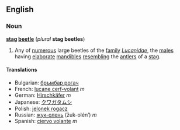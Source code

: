 ==English==
===Noun===
'''[[stag]] [[beetle]]''' (''plural'' '''stag beetles''')
{{wikipediapar|Stag Beetle}}
#Any of [[numerous]] large beetles of the [[family]] ''[[Lucanidae]]'', the [[male]]s having [[elaborate]] [[mandible]]s [[resemble|resembling]] the [[antler]]s of a [[stag]].

====Translations====
*Bulgarian: [[бръмбар рогач]]
*French: [[lucane cerf-volant]] ''m''
*German: [[Hirschkäfer]] ''m''
*Japanese: [[クワガタムシ]]
*Polish: [[jelonek rogacz]]
*Russian: [[жук-олень]] (žuk-olén’) ''m''
*Spanish: [[ciervo volante]] ''m''